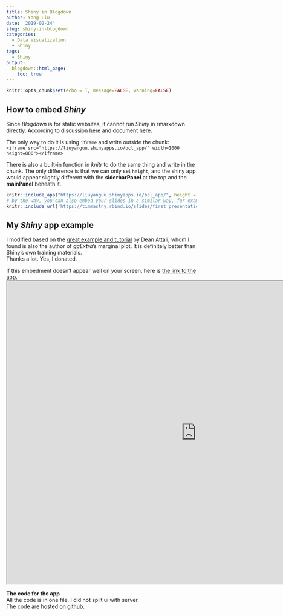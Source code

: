 ```yaml
---
title: Shiny in Blogdown
author: Yang Liu
date: '2019-02-24'
slug: shiny-in-blogdown
categories:
  - Data Visualization
  - Shiny
tags:
  - Shiny
output:
  blogdown::html_page:
    toc: true
---
```



```r
knitr::opts_chunk$set(echo = T, message=FALSE, warning=FALSE)
```

## How to embed _Shiny_  
Since _Blogdown_ is for static websites, it cannot run _Shiny_ in rmarkdown directly. According to discussion [here](https://github.com/rstudio/blogdown/issues/166) and document [here](https://bookdown.org/yihui/blogdown/html-widgets.html).

The only way to do it is using `iframe` and write outside the chunk:  
`<iframe src="https://liuyanguu.shinyapps.io/bcl_app/" width=1000 height=800"></iframe>`  
  
There is also a built-in function in _knitr_ to do the same thing and write in the chunk. The only difference is that we can only set `height`, and the shiny app would appear slightly different with the **siderbarPanel** at the top and the **mainPanel** beneath it.  
```r
knitr::include_app("https://liuyanguu.shinyapps.io/bcl_app/", height = "100%")
# by the way, you can also embed your slides in a similar way, for example:
knitr::include_url('https://timmastny.rbind.io/slides/first_presentation#2')
```

## My *Shiny* app example
I modified based on the [great example and tutorial](https://deanattali.com/blog/building-shiny-apps-tutorial/) by Dean Attali, whom I found is also the author of _ggExtra_'s marginal plot. It is definitely better than Shiny's own training materials.   
Thanks a lot. Yes, I donated.  
  
If this embedment doesn't appear well on your screen, here is [the link to the app](https://liuyanguu.shinyapps.io/bcl_app/).
<iframe src="https://liuyanguu.shinyapps.io/bcl_app/" width=1000 height=800"></iframe>

  
**The code for the app**  
All the code is in one file. I did not split ui with server.  
The code are hosted [on github](https://github.com/liuyanguu/shiny_app/blob/master/bcl_app.R).  

